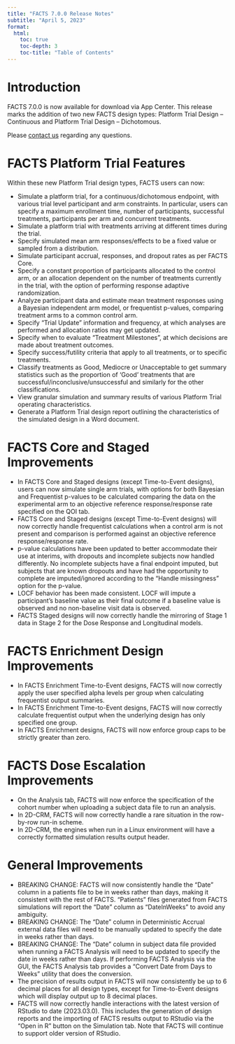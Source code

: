 ```yaml
---
title: "FACTS 7.0.0 Release Notes"
subtitle: "April 5, 2023"
format: 
  html:
    toc: true
    toc-depth: 3
    toc-title: "Table of Contents"
---
```


# Introduction

FACTS 7.0.0 is now available for download via App Center. This release marks the addition of two new FACTS design types: Platform Trial Design – Continuous and Platform Trial Design – Dichotomous.

Please [contact us](../../contact/index.qmd) regarding any questions.

# FACTS Platform Trial Features

Within these new Platform Trial design types, FACTS users can now:

-   Simulate a platform trial, for a continuous/dichotomous endpoint, with various trial level participant and arm constraints. In particular, users can specify a maximum enrollment time, number of participants, successful treatments, participants per arm and concurrent treatments.
-   Simulate a platform trial with treatments arriving at different times during the trial.
-   Specify simulated mean arm responses/effects to be a fixed value or sampled from a distribution.
-   Simulate participant accrual, responses, and dropout rates as per FACTS Core.
-   Specify a constant proportion of participants allocated to the control arm, or an allocation dependent on the number of treatments currently in the trial, with the option of performing response adaptive randomization.
-   Analyze participant data and estimate mean treatment responses using a Bayesian independent arm model, or frequentist p-values, comparing treatment arms to a common control arm.
-   Specify “Trial Update” information and frequency, at which analyses are performed and allocation ratios may get updated.
-   Specify when to evaluate “Treatment Milestones”, at which decisions are made about treatment outcomes.
-   Specify success/futility criteria that apply to all treatments, or to specific treatments.
-   Classify treatments as Good, Mediocre or Unacceptable to get summary statistics such as the proportion of ‘Good’ treatments that are successful/inconclusive/unsuccessful and similarly for the other classifications.
-   View granular simulation and summary results of various Platform Trial operating characteristics.
-   Generate a Platform Trial design report outlining the characteristics of the simulated design in a Word document.

# FACTS Core and Staged Improvements

-   In FACTS Core and Staged designs (except Time-to-Event designs), users can now simulate single arm trials, with options for both Bayesian and Frequentist p-values to be calculated comparing the data on the experimental arm to an objective reference response/response rate specified on the QOI tab.
-   FACTS Core and Staged designs (except Time-to-Event designs) will now correctly handle frequentist calculations when a control arm is not present and comparison is performed against an objective reference response/response rate.
-   p-value calculations have been updated to better accommodate their use at interims, with dropouts and incomplete subjects now handled differently. No incomplete subjects have a final endpoint imputed, but subjects that are known dropouts and have had the opportunity to complete are imputed/ignored according to the "Handle missingness" option for the p-value.
-   LOCF behavior has been made consistent. LOCF will impute a participant’s baseline value as their final outcome if a baseline value is observed and no non-baseline visit data is observed.
-   FACTS Staged designs will now correctly handle the mirroring of Stage 1 data in Stage 2 for the Dose Response and Longitudinal models.

# FACTS Enrichment Design Improvements

-   In FACTS Enrichment Time-to-Event designs, FACTS will now correctly apply the user specified alpha levels per group when calculating frequentist output summaries.
-   In FACTS Enrichment Time-to-Event designs, FACTS will now correctly calculate frequentist output when the underlying design has only specified one group.
-   In FACTS Enrichment designs, FACTS will now enforce group caps to be strictly greater than zero.

# FACTS Dose Escalation Improvements

-   On the Analysis tab, FACTS will now enforce the specification of the cohort number when uploading a subject data file to run an analysis.
-   In 2D-CRM, FACTS will now correctly handle a rare situation in the row-by-row run-in scheme.
-   In 2D-CRM, the engines when run in a Linux environment will have a correctly formatted simulation results output header.

# General Improvements

-   BREAKING CHANGE: FACTS will now consistently handle the “Date” column in a patients file to be in weeks rather than days, making it consistent with the rest of FACTS. “Patients” files generated from FACTS simulations will report the “Date” column as “DateInWeeks” to avoid any ambiguity.
-   BREAKING CHANGE: The “Date” column in Deterministic Accrual external data files will need to be manually updated to specify the date in weeks rather than days.
-   BREAKING CHANGE: The “Date” column in subject data file provided when running a FACTS Analysis will need to be updated to specify the date in weeks rather than days. If performing FACTS Analysis via the GUI, the FACTS Analysis tab provides a “Convert Date from Days to Weeks” utility that does the conversion.
-   The precision of results output in FACTS will now consistently be up to 6 decimal places for all design types, except for Time-to-Event designs which will display output up to 8 decimal places.
-   FACTS will now correctly handle interactions with the latest version of RStudio to date (2023.03.0). This includes the generation of design reports and the importing of FACTS results output to RStudio via the “Open in R” button on the Simulation tab. Note that FACTS will continue to support older version of RStudio.
